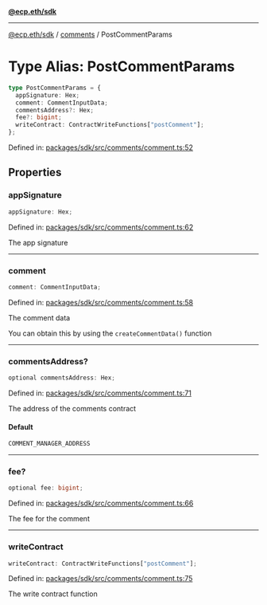 [**@ecp.eth/sdk**](../../index.mdx)

***

[@ecp.eth/sdk](/sdk-reference/index.mdx) / [comments](/sdk-reference/comments/index.mdx) / PostCommentParams

# Type Alias: PostCommentParams

```ts
type PostCommentParams = {
  appSignature: Hex;
  comment: CommentInputData;
  commentsAddress?: Hex;
  fee?: bigint;
  writeContract: ContractWriteFunctions["postComment"];
};
```

Defined in: [packages/sdk/src/comments/comment.ts:52](https://github.com/ecp-eth/comments-monorepo/blob/main/packages/sdk/src/comments/comment.ts#L52)

## Properties

### appSignature

```ts
appSignature: Hex;
```

Defined in: [packages/sdk/src/comments/comment.ts:62](https://github.com/ecp-eth/comments-monorepo/blob/main/packages/sdk/src/comments/comment.ts#L62)

The app signature

***

### comment

```ts
comment: CommentInputData;
```

Defined in: [packages/sdk/src/comments/comment.ts:58](https://github.com/ecp-eth/comments-monorepo/blob/main/packages/sdk/src/comments/comment.ts#L58)

The comment data

You can obtain this by using the `createCommentData()` function

***

### commentsAddress?

```ts
optional commentsAddress: Hex;
```

Defined in: [packages/sdk/src/comments/comment.ts:71](https://github.com/ecp-eth/comments-monorepo/blob/main/packages/sdk/src/comments/comment.ts#L71)

The address of the comments contract

#### Default

```ts
COMMENT_MANAGER_ADDRESS
```

***

### fee?

```ts
optional fee: bigint;
```

Defined in: [packages/sdk/src/comments/comment.ts:66](https://github.com/ecp-eth/comments-monorepo/blob/main/packages/sdk/src/comments/comment.ts#L66)

The fee for the comment

***

### writeContract

```ts
writeContract: ContractWriteFunctions["postComment"];
```

Defined in: [packages/sdk/src/comments/comment.ts:75](https://github.com/ecp-eth/comments-monorepo/blob/main/packages/sdk/src/comments/comment.ts#L75)

The write contract function

